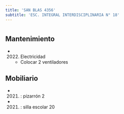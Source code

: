 ```yaml
---
title: 'SAN BLAS 4356'
subtitle: 'ESC. INTEGRAL INTERDISCIPLINARIA N° 18'
---
```


#


## Mantenimiento

*  (2022) Electricidad 
    + Colocar 2 ventiladores


## Mobiliario

*  (2021) : pizarrón 2 

*  (2021) : silla escolar 20 






